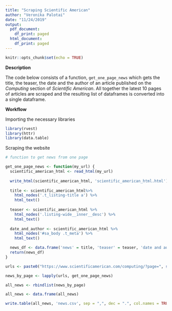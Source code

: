```yaml
---
title: "Scraping Scientific American"
author: "Veronika Palotai"
date: "11/24/2019"
output:
  pdf_document:
    df_print: paged
  html_document:
    df_print: paged
---
```


```r
knitr::opts_chunk$set(echo = TRUE)
```

**Description**

The code below consists of a function, `get_one_page_news` which gets the title, the teaser, the date and the author of an article published on the *Computing* section of *Scientific American*. All together the latest 10 pages of articles are scraped and the resulting list of dataframes is converted into a single dataframe.

**Workflow**

Importing the necessary libraries

```r
library(rvest)
library(httr)
library(data.table)
```

Scraping the website

```r
# function to get news from one page

get_one_page_news <- function(my_url) {
  scientific_american_html <- read_html(my_url)
  
  write_html(scientific_american_html, 'scientific_american_html.html')
  
  title <- scientific_american_html%>%
    html_nodes('.t_listing-title a') %>%
    html_text()
  
  teaser <- scientific_american_html %>% 
    html_nodes('.listing-wide__inner__desc') %>% 
    html_text()
  
  date_and_author <- scientific_american_html %>% 
    html_nodes('#sa_body .t_meta') %>% 
    html_text()

  news_df <- data.frame('news' = title, 'teaser' = teaser, 'date and author' = date_and_author)
  return(news_df)
}

urls <- paste0("https://www.scientificamerican.com/computing/?page=", seq(from=1, to=10, by=1))

news_by_page <- lapply(urls, get_one_page_news)

all_news <- rbindlist(news_by_page)

all_news <- data.frame(all_news)

write.table(all_news, 'news.csv', sep = ",", dec = ".", col.names = TRUE)
```
